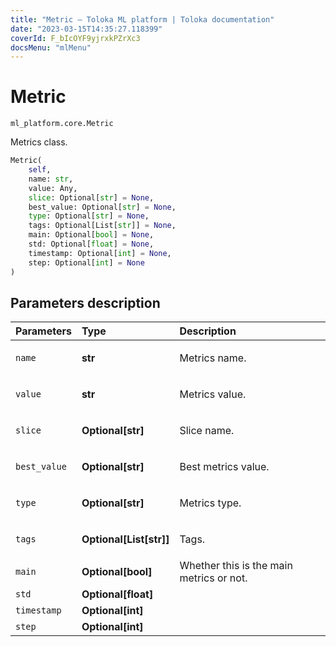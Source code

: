 ```yaml
---
title: "Metric — Toloka ML platform | Toloka documentation"
date: "2023-03-15T14:35:27.118399"
coverId: F_bIcOYF9yjrxkPZrXc3
docsMenu: "mlMenu"
---
```


# Metric

`ml_platform.core.Metric`

Metrics class.

```python
Metric(
    self,
    name: str,
    value: Any,
    slice: Optional[str] = None,
    best_value: Optional[str] = None,
    type: Optional[str] = None,
    tags: Optional[List[str]] = None,
    main: Optional[bool] = None,
    std: Optional[float] = None,
    timestamp: Optional[int] = None,
    step: Optional[int] = None
)
```



## Parameters description

| Parameters | Type | Description |
| :----------| :----| :-----------|
`name`|**str**| <p>Metrics name.</p>
`value`|**str**| <p>Metrics value.</p>
`slice`|**Optional\[str\]**| <p>Slice name.</p>
`best_value`|**Optional\[str\]**| <p>Best metrics value.</p>
`type`|**Optional\[str\]**| <p>Metrics type.</p>
`tags`|**Optional\[List\[str\]\]**| <p>Tags.</p>
`main`|**Optional\[bool\]**| Whether this is the main metrics or not.
`std`|**Optional\[float\]**|
`timestamp`|**Optional\[int\]**|
`step`|**Optional\[int\]**|
